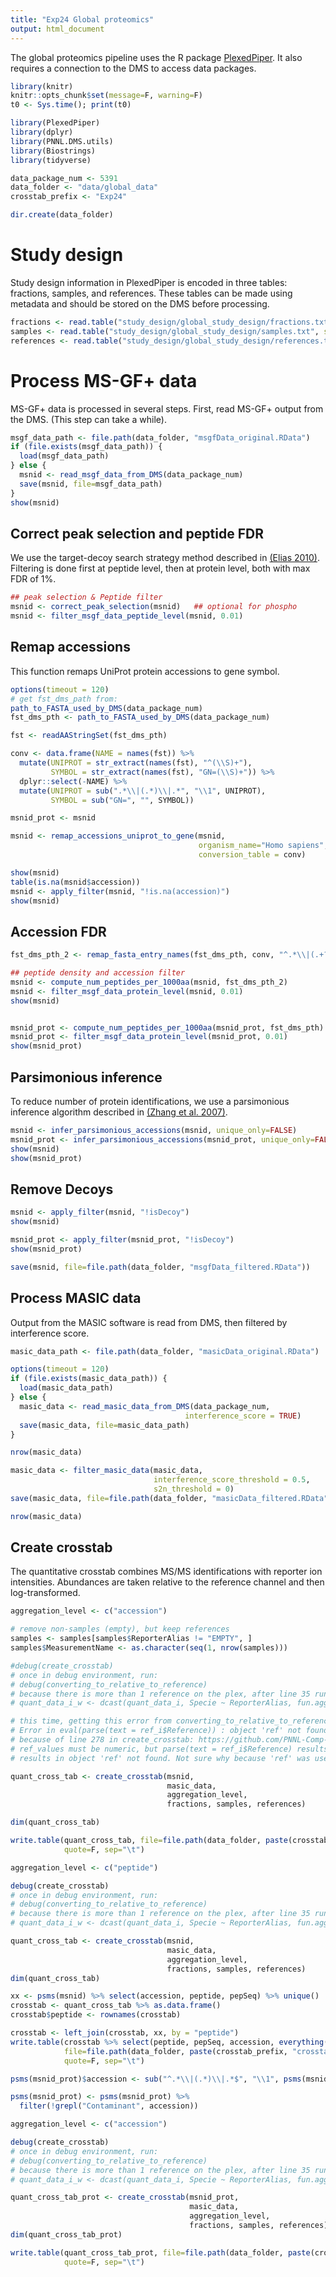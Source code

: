 ```yaml
---
title: "Exp24 Global proteomics"
output: html_document
---
```


The global proteomics pipeline uses the R package [PlexedPiper](https://github.com/vladpetyuk/PlexedPiper). It also requires a connection to the DMS to access data packages.


```r
library(knitr)
knitr::opts_chunk$set(message=F, warning=F)
t0 <- Sys.time(); print(t0)
```


```r
library(PlexedPiper)
library(dplyr)
library(PNNL.DMS.utils)
library(Biostrings)
library(tidyverse)

data_package_num <- 5391
data_folder <- "data/global_data"
crosstab_prefix <- "Exp24"

dir.create(data_folder)

```


# Study design

Study design information in PlexedPiper is encoded in three tables: fractions, samples, and references. 
These tables can be made using metadata and should be stored on the DMS before processing.

```r
fractions <- read.table("study_design/global_study_design/fractions.txt", sep = "\t", header = T)
samples <- read.table("study_design/global_study_design/samples.txt", sep = "\t", header = T)
references <- read.table("study_design/global_study_design/references.txt", sep = "\t", header = T)

```

# Process MS-GF+ data

MS-GF+ data is processed in several steps. First, read MS-GF+ output from the DMS. (This step can take a while).

```r
msgf_data_path <- file.path(data_folder, "msgfData_original.RData")
if (file.exists(msgf_data_path)) {
  load(msgf_data_path)
} else {
  msnid <- read_msgf_data_from_DMS(data_package_num)
  save(msnid, file=msgf_data_path)
}
show(msnid)

```


## Correct peak selection and peptide FDR
We use the target-decoy search strategy method described in [(Elias 2010)](https://www.ncbi.nlm.nih.gov/pmc/articles/PMC2922680/). 
Filtering is done first at peptide level, then at protein level, both with max FDR of 1%.

```r
## peak selection & Peptide filter
msnid <- correct_peak_selection(msnid)   ## optional for phospho
msnid <- filter_msgf_data_peptide_level(msnid, 0.01)


```


## Remap accessions

This function remaps UniProt protein accessions to gene symbol.

```r
options(timeout = 120)
# get fst_dms_path from:
path_to_FASTA_used_by_DMS(data_package_num)
fst_dms_pth <- path_to_FASTA_used_by_DMS(data_package_num)

fst <- readAAStringSet(fst_dms_pth)

conv <- data.frame(NAME = names(fst)) %>%
  mutate(UNIPROT = str_extract(names(fst), "^(\\S)+"),
         SYMBOL = str_extract(names(fst), "GN=(\\S)+")) %>%
  dplyr::select(-NAME) %>%
  mutate(UNIPROT = sub(".*\\|(.*)\\|.*", "\\1", UNIPROT),
         SYMBOL = sub("GN=", "", SYMBOL))

msnid_prot <- msnid

msnid <- remap_accessions_uniprot_to_gene(msnid,
                                          organism_name="Homo sapiens",
                                          conversion_table = conv)

show(msnid)
table(is.na(msnid$accession))
msnid <- apply_filter(msnid, "!is.na(accession)")
show(msnid)

```


## Accession FDR


```r
fst_dms_pth_2 <- remap_fasta_entry_names(fst_dms_pth, conv, "^.*\\|(.+?)(-\\d+)?\\|.*")

## peptide density and accession filter
msnid <- compute_num_peptides_per_1000aa(msnid, fst_dms_pth_2)
msnid <- filter_msgf_data_protein_level(msnid, 0.01)
show(msnid)


msnid_prot <- compute_num_peptides_per_1000aa(msnid_prot, fst_dms_pth)
msnid_prot <- filter_msgf_data_protein_level(msnid_prot, 0.01)
show(msnid_prot)

```


## Parsimonious inference

To reduce number of protein identifications, we use a parsimonious inference algorithm described in 
[(Zhang et al. 2007)](https://www.ncbi.nlm.nih.gov/pmc/articles/PMC2810678/).

```r
msnid <- infer_parsimonious_accessions(msnid, unique_only=FALSE)
msnid_prot <- infer_parsimonious_accessions(msnid_prot, unique_only=FALSE)
show(msnid)
show(msnid_prot)

```


## Remove Decoys

```r
msnid <- apply_filter(msnid, "!isDecoy")
show(msnid)

msnid_prot <- apply_filter(msnid_prot, "!isDecoy")
show(msnid_prot)

save(msnid, file=file.path(data_folder, "msgfData_filtered.RData"))

```


## Process MASIC data

Output from the MASIC software is read from DMS, then filtered by interference score.


```r
masic_data_path <- file.path(data_folder, "masicData_original.RData")

options(timeout = 120)
if (file.exists(masic_data_path)) {
  load(masic_data_path)
} else {
  masic_data <- read_masic_data_from_DMS(data_package_num,
                                       interference_score = TRUE)
  save(masic_data, file=masic_data_path)
}

nrow(masic_data)
```


```r
masic_data <- filter_masic_data(masic_data,
                                interference_score_threshold = 0.5,
                                s2n_threshold = 0)
save(masic_data, file=file.path(data_folder, "masicData_filtered.RData"))

nrow(masic_data)
```


## Create crosstab

The quantitative crosstab combines MS/MS identifications with reporter ion intensities. 
Abundances are taken relative to the reference channel and then log-transformed.


```r
aggregation_level <- c("accession")

# remove non-samples (empty), but keep references
samples <- samples[samples$ReporterAlias != "EMPTY", ]
samples$MeasurementName <- as.character(seq(1, nrow(samples)))

#debug(create_crosstab)
# once in debug environment, run:
# debug(converting_to_relative_to_reference)
# because there is more than 1 reference on the plex, after line 35 run: 
# quant_data_i_w <- dcast(quant_data_i, Specie ~ ReporterAlias, fun.aggregate = mean, value.var = "Abundance")

# this time, getting this error from converting_to_relative_to_reference in create_crosstab:
# Error in eval(parse(text = ref_i$Reference)) : object 'ref' not found
# because of line 278 in create_crosstab: https://github.com/PNNL-Comp-Mass-Spec/PlexedPiper/blob/master/R/create_crosstab.R
# ref_values must be numeric, but parse(text = ref_i$Reference) results in expression(ref) and eval(expression(ref))
# results in object 'ref' not found. Not sure why because 'ref' was used for other experiments too

quant_cross_tab <- create_crosstab(msnid, 
                                   masic_data, 
                                   aggregation_level, 
                                   fractions, samples, references)

dim(quant_cross_tab)

write.table(quant_cross_tab, file=file.path(data_folder, paste(crosstab_prefix, "crosstab_global_gene_original.txt", sep="_")),
            quote=F, sep="\t")
```




```r
aggregation_level <- c("peptide")

debug(create_crosstab)
# once in debug environment, run:
# debug(converting_to_relative_to_reference)
# because there is more than 1 reference on the plex, after line 35 run: 
# quant_data_i_w <- dcast(quant_data_i, Specie ~ ReporterAlias, fun.aggregate = mean, value.var = "Abundance")

quant_cross_tab <- create_crosstab(msnid, 
                                   masic_data, 
                                   aggregation_level, 
                                   fractions, samples, references)
dim(quant_cross_tab)

xx <- psms(msnid) %>% select(accession, peptide, pepSeq) %>% unique()
crosstab <- quant_cross_tab %>% as.data.frame()
crosstab$peptide <- rownames(crosstab)

crosstab <- left_join(crosstab, xx, by = "peptide")
write.table(crosstab %>% select(peptide, pepSeq, accession, everything()), 
            file=file.path(data_folder, paste(crosstab_prefix, "crosstab_global_peptide_original.txt", sep="_")),
            quote=F, sep="\t")
```


```r
psms(msnid_prot)$accession <- sub("^.*\\|(.*)\\|.*$", "\\1", psms(msnid_prot)$accession)

psms(msnid_prot) <- psms(msnid_prot) %>%
  filter(!grepl("Contaminant", accession))

aggregation_level <- c("accession")

debug(create_crosstab)
# once in debug environment, run:
# debug(converting_to_relative_to_reference)
# because there is more than 1 reference on the plex, after line 35 run: 
# quant_data_i_w <- dcast(quant_data_i, Specie ~ ReporterAlias, fun.aggregate = mean, value.var = "Abundance")

quant_cross_tab_prot <- create_crosstab(msnid_prot, 
                                        masic_data, 
                                        aggregation_level, 
                                        fractions, samples, references)
dim(quant_cross_tab_prot)

write.table(quant_cross_tab_prot, file=file.path(data_folder, paste(crosstab_prefix, "crosstab_global_prot_original.txt", sep="_")),
            quote=F, sep="\t")
```


